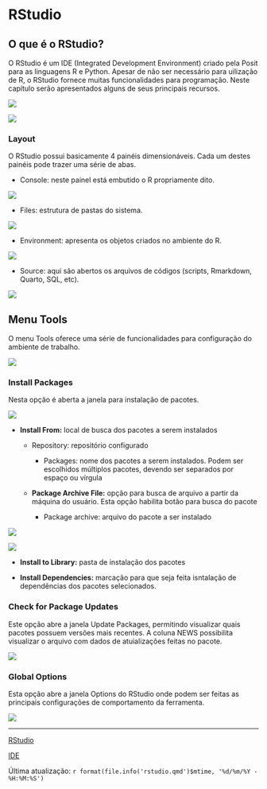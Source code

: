 # RStudio

## O que é o RStudio?

O RStudio é um IDE (Integrated Development Environment) criado pela Posit para as linguagens R e Python. Apesar de não ser necessário para uilização de R, o RStudio fornece muitas funcionalidades para programação. Neste capítulo serão apresentados alguns de seus principais recursos.

![](images/rstudio/img1.PNG){fig-align="center"}

![](images/rstudio/img2.PNG){fig-align="center"}

### Layout

O RStudio possui basicamente 4 painéis dimensionáveis. Cada um destes painéis pode trazer uma série de abas.

-   Console: neste painel está embutido o R propriamente dito.

![](images/rstudio/console.PNG){fig-align="center"}

-   Files: estrutura de pastas do sistema.

![](images/rstudio/files.PNG){fig-align="center"}

-   Environment: apresenta os objetos criados no ambiente do R.

![](images/rstudio/environment.PNG){fig-align="center"}

-   Source: aqui são abertos os arquivos de códigos (scripts, Rmarkdown, Quarto, SQL, etc).

![](images/rstudio/source.PNG){fig-align="center"}

## Menu Tools

O menu Tools oferece uma série de funcionalidades para configuração do ambiente de trabalho.

![](images/rstudio/menu_tools.png){fig-align="center"}

### Install Packages

Nesta opção é aberta a janela para instalação de pacotes.

![](images/rstudio/menu_tools_inst_pkgs.png){fig-align="center"}

-   **Install From:** local de busca dos pacotes a serem instalados

    -   Repository: repositório configurado

        -   Packages: nome dos pacotes a serem instalados. Podem ser escolhidos múltiplos pacotes, devendo ser separados por espaço ou vírgula

    -   **Package Archive File:** opção para busca de arquivo a partir da máquina do usuário. Esta opção habilita botão para busca do pacote

        -   Package archive: arquivo do pacote a ser instalado

![](images/rstudio/menu_tools_inst_pkgs_from.png){fig-align="center"}

![](images/rstudio/menu_tools_inst_pkgs_archive.png){fig-align="center"}

-   **Install to Library:** pasta de instalação dos pacotes

-   **Install Dependencies:** marcação para que seja feita isntalação de dependências dos pacotes selecionados.

### Check for Package Updates

Este opção abre a janela Update Packages, permitindo visualizar quais pacotes possuem versões mais recentes. A coluna NEWS possibilita visualizar o arquivo com dados de atuializações feitas no pacote.

![](images/rstudio/menu_tools_update_pkgs.png){fig-align="center"}

### Global Options

Esta opção abre a janela Options do RStudio onde podem ser feitas as principais configurações de comportamento da ferramenta.

![](images/rstudio/menu_tools_global_options.png){fig-align="center"}

------------------------------------------------------------------------

[RStudio](https://posit.co/products/open-source/rstudio/)

[IDE](https://en.wikipedia.org/wiki/Integrated_development_environment)

Última atualização: `r format(file.info('rstudio.qmd')$mtime, '%d/%m/%Y - %H:%M:%S')`

